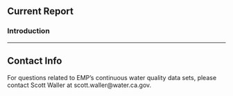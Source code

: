 ## Current Report {#cwq-report}

### Introduction

***
## Contact Info

For questions related to EMP's continuous water quality data sets, please contact Scott Waller at scott.waller@water.ca.gov.
